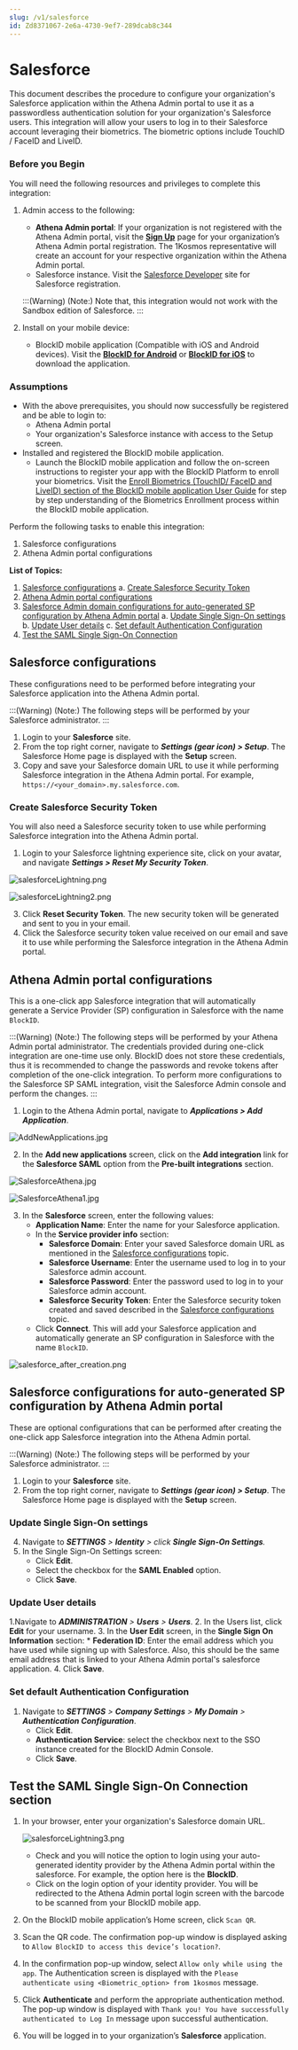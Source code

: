 ```yaml
---
slug: /v1/salesforce
id: Zd8371067-2e6a-4730-9ef7-289dcab8c344
---
```

# Salesforce

This document describes the procedure to configure your organization's Salesforce application within the Athena Admin portal to use it as a passwordless authentication solution for your organization's Salesforce users. This integration will allow your users to log in to their Salesforce account leveraging their biometrics. The biometric options include TouchID / FaceID and LiveID.

### Before you Begin
You will need the following resources and privileges to complete this integration:
1. Admin access to the following:
    * **Athena Admin portal**: If your organization is not registered with the Athena Admin portal, visit the **[Sign Up](https://www.1kosmos.com/blockid-free-trial)** page for your organization’s Athena Admin portal registration. The 1Kosmos representative will create an account for your respective organization within the Athena Admin portal.
    * Salesforce instance. Visit the [Salesforce Developer](https://developer.salesforce.com/signup) site for Salesforce registration.

    :::(Warning) (Note:)
    Note that, this integration would not work with the Sandbox edition of Salesforce.
    :::
2. Install on your mobile device:
    * BlockID mobile application (Compatible with iOS and Android devices). Visit the **[BlockID for Android](https://play.google.com/store/apps/details?id=com.onekosmos.kernel.blockid)** or **[BlockID for iOS](https://apps.apple.com/us/app/blockid/id1539421428)** to download the application.

### Assumptions
* With the above prerequisites, you should now successfully be registered and be able to login to:
    * Athena Admin portal
    * Your organization's Salesforce instance with access to the Setup screen.
* Installed and registered the BlockID mobile application.
    * Launch the BlockID mobile application and follow the on-screen instructions to register your app with the BlockID Platform to enroll your biometrics. Visit the [Enroll Biometrics (TouchID/ FaceID and LiveID) section of the BlockID mobile application User Guide](https://1kosmos.document360.io/docs/blockid-mobile-application-user-guide#EnrollBio) for step by step understanding of the Biometrics Enrollment process within the BlockID mobile application.

Perform the following tasks to enable this integration:

1. Salesforce configurations
2. Athena Admin portal configurations

**List of Topics:**

1. [Salesforce configurations](#Salesforceconfig)
    a. [Create Salesforce Security Token](#Salesforcesecuritytoken)
2. [Athena Admin portal configurations](#Athenaconfig)
3. [Salesforce Admin domain configurations for auto-generated SP configuration by Athena Admin portal](#Salesforceconfig1)
    a. [Update Single Sign-On settings](#SFSSO)
    b. [Update User details](#SFUser)
    c. [Set default Authentication Configuration](#SFAuth)
4. [Test the SAML Single Sign-On Connection](#TestSAML)

## <a name = "Salesforceconfig"></a>Salesforce configurations

These configurations need to be performed before integrating your Salesforce application into the Athena Admin portal.

:::(Warning) (Note:)
The following steps will be performed by your Salesforce administrator. 
:::

1. Login to your **Salesforce** site.
2. From the top right corner, navigate to ***Settings (gear icon) > Setup***.
The Salesforce Home page is displayed with the **Setup** screen.
2. Copy and save your Salesforce domain URL to use it while performing Salesforce integration in the Athena Admin portal. For example, `https://<your_domain>.my.salesforce.com`.

### <a name = "Salesforcesecuritytoken"></a>Create Salesforce Security Token

You will also need a Salesforce security token to use while performing Salesforce integration into the Athena Admin portal. 

1. Login to your Salesforce lightning experience site, click on your avatar, and navigate ***Settings > Reset My Security Token***.

![salesforceLightning.png](https://cdn.document360.io/aeae7c88-d2f4-4a9c-bba9-c4f368260d78/Images/Documentation/salesforceLightning.png)

![salesforceLightning2.png](https://cdn.document360.io/aeae7c88-d2f4-4a9c-bba9-c4f368260d78/Images/Documentation/salesforceLightning2.png)

3. Click **Reset Security Token**. The new security token will be generated and sent to you in your email.
4. Click the Salesforce security token value received on our email and save it to use while performing the Salesforce integration in the Athena Admin portal.

## <a name = "Athenaconfig"></a>Athena Admin portal configurations

This is a one-click app Salesforce integration that will automatically generate a Service Provider (SP) configuration in Salesforce with the name `BlockID`.

:::(Warning) (Note:)
The following steps will be performed by your Athena Admin portal administrator. The credentials provided during one-click integration are one-time use only. BlockID does not store these credentials, thus it is recommended to change the passwords and revoke tokens after completion of the one-click integration. To perform more configurations to the Salesforce SP SAML integration, visit the Salesforce Admin console and perform the changes.
:::

1. Login to the Athena Admin portal, navigate to ***Applications > Add Application***.

![AddNewApplications.jpg](https://cdn.document360.io/aeae7c88-d2f4-4a9c-bba9-c4f368260d78/Images/Documentation/AddNewApplications%281%29.jpg)

2. In the **Add new applications** screen, click on the **Add integration** link for the **Salesforce SAML** option from the **Pre-built integrations** section. 

![SalesforceAthena.jpg](https://cdn.document360.io/aeae7c88-d2f4-4a9c-bba9-c4f368260d78/Images/Documentation/SalesforceAthena.jpg)

![SalesforceAthena1.jpg](https://cdn.document360.io/aeae7c88-d2f4-4a9c-bba9-c4f368260d78/Images/Documentation/SalesforceAthena1.jpg)

3.  In the **Salesforce** screen, enter the following values:
    *  **Application Name**: Enter the name for your Salesforce application.
    *  In the **Service provider info** section:
        *  **Salesforce Domain**: Enter your saved Salesforce domain URL as mentioned in the [Salesforce configurations](#Salesforceconfig) topic.
        *  **Salesforce Username**: Enter the username used to log in to your Salesforce admin account.
        *  **Salesforce Password**: Enter the password used to log in to your Salesforce admin account.
        *  **Salesforce Security Token**: Enter the Salesforce security token created and saved described in the [Salesforce configurations](#Salesforceconfig) topic. 
    *  Click **Connect**. This will add your Salesforce application and automatically generate an SP configuration in Salesforce with the name `BlockID`.

![salesforce_after_creation.png](https://cdn.document360.io/aeae7c88-d2f4-4a9c-bba9-c4f368260d78/Images/Documentation/salesforce_after_creation%281%29.png)

## <a name = "Salesforceconfig1"></a>Salesforce configurations for auto-generated SP configuration by Athena Admin portal

 These are optional configurations that can be performed after creating the one-click app Salesforce integration into the Athena Admin portal.

:::(Warning) (Note:)
The following steps will be performed by your Salesforce administrator. 
:::

1. Login to your **Salesforce** site.
2. From the top right corner, navigate to ***Settings (gear icon) > Setup***. The Salesforce Home page is displayed with the **Setup** screen.

### <a name = "SFSSO"></a>Update Single Sign-On settings

4. Navigate to ***SETTINGS** > **Identity** > click **Single Sign-On Settings**.*
5. In the Single Sign-On Settings screen:
   * Click **Edit**.
   * Select the checkbox for the **SAML Enabled** option.
   * Click **Save**.

### <a name = "SFUser"></a>Update User details

1.Navigate to ***ADMINISTRATION** > **Users** > **Users***.
2. In the Users list, click **Edit** for your username. 
3. In the **User Edit** screen, in the **Single Sign On Information** section: 
      * **Federation ID**: Enter the email address which you have used while signing up with Salesforce. Also, this should be the same email address that is linked to your Athena Admin portal's salesforce application.
4. Click **Save**.

### <a name = "SFAuth"></a>Set default Authentication Configuration

1. Navigate to ***SETTINGS** > **Company Settings** > **My Domain** > **Authentication Configuration***. 
     * Click **Edit**.
     *  **Authentication Service**: select the checkbox next to the SSO instance created for the BlockID Admin Console.
   * Click **Save**.

## <a name = "TestSAML"></a>Test the SAML Single Sign-On Connection section

1. In your browser, enter your organization's Salesforce domain URL.

    ![salesforceLightning3.png](https://cdn.document360.io/aeae7c88-d2f4-4a9c-bba9-c4f368260d78/Images/Documentation/salesforceLightning3%283%29.png)

    * Check and you will notice the option to login using your auto-generated identity provider by the Athena Admin portal within the salesforce. For example, the option here is the **BlockID**.
    * Click on the login option of your identity provider. You will be redirected to the Athena Admin portal login screen with the barcode to be scanned from your BlockID mobile app.
2. On the BlockID mobile application’s Home screen, click `Scan QR`.
3. Scan the QR code. The confirmation pop-up window is displayed asking to `Allow BlockID to access this device’s location?`.
4. In the confirmation pop-up window, select `Allow only while using the app`. The Authentication screen is displayed with the `Please authenticate using <Biometric_option> from 1kosmos` message.
5. Click **Authenticate** and perform the appropriate authentication method. The pop-up window is displayed with `Thank you! You have successfully authenticated to Log In` message upon successful authentication.
6. You will be logged in to your organization’s **Salesforce** application.
